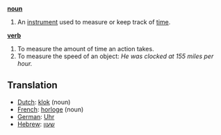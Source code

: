 '''[[noun]]'''

# An [[instrument]] used to measure or keep track of [[time]].

'''[[verb]]'''

# To measure the amount of time an action takes.
# To measure the speed of an object: ''He was clocked at 155 miles per hour.''

==Translation==
*[[Dutch]]: [[klok]] (noun)
*[[French]]: [[horloge]] (noun)
*[[German]]: [[Uhr]]
*[[Hebrew]]: [[שעון]]